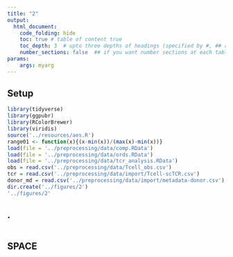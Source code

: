 ```yaml
---
title: "2"
output:
  html_document:
    code_folding: hide
    toc: true # table of content true
    toc_depth: 3  # upto three depths of headings (specified by #, ## and ###)
    number_sections: false  ## if you want number sections at each table header
params:
    args: myarg
---
```


## Setup

```r

library(tidyverse)
library(ggpubr)
library(RColorBrewer)
library(viridis)
source('../resources/aes.R')
range01 <- function(x){(x-min(x))/(max(x)-min(x))}
load(file = '../preprocessing/data/comp.RData')
load(file = '../preprocessing/data/ords.RData')
load(file = '../preprocessing/data/tcr_analysis.RData')
obs = read.csv('../preprocessing/data/Tcell_obs.csv')
tcr = read.csv('../preprocessing/data/import/Tcell-scTCR.csv')
donor_md = read.csv('../preprocessing/data/import/metadata-donor.csv')
dir.create('../figures/2')
'../figures/2'

```

## .

```r
```

## SPACE 









































































































